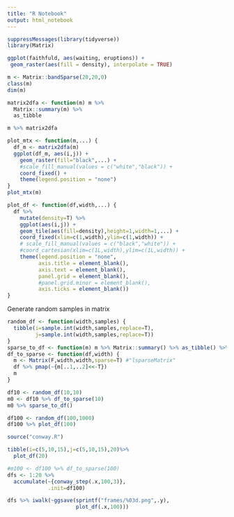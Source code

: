 ```yaml
---
title: "R Notebook"
output: html_notebook
---
```


```r
suppressMessages(library(tidyverse))
library(Matrix)
```

```r
ggplot(faithfuld, aes(waiting, eruptions)) +
 geom_raster(aes(fill = density), interpolate = TRUE) 
```

```r
m <- Matrix::bandSparse(20,20,0)
class(m)
dim(m)
```

```r
matrix2dfa <- function(m) m %>%
  Matrix::summary(m) %>%
  as_tibble
```

```r
m %>% matrix2dfa
```

```r
plot_mtx <- function(m,...) {
  df_m <- matrix2dfa(m)
  ggplot(df_m, aes(i,j)) +
    geom_raster(fill="black",...) +
    #scale_fill_manual(values = c("white","black")) +
    coord_fixed() +
    theme(legend.position = "none")
}
plot_mtx(m)
```

```r
plot_df <- function(df,width,...) {
  df %>%
    mutate(density=T) %>%
    ggplot(aes(i,j)) +
    geom_tile(aes(fill=density),height=1,width=1,...) +
    coord_fixed(xlim=c(1,width),ylim=c(1,width)) +
    # scale_fill_manual(values = c("black","white")) +
    #coord_cartesian(xlim=c(1L,width),ylim=c(1L,width)) +
    theme(legend.position = "none",
          axis.title = element_blank(),
          axis.text = element_blank(),
          panel.grid = element_blank(),
          #panel.grid.minor = element_blank(),
          axis.ticks = element_blank())
}
```

Generate random samples in matrix
```r
random_df <- function(width,samples) {
  tibble(i=sample.int(width,samples,replace=T),
         j=sample.int(width,samples,replace=T))
}
sparse_to_df <- function(m) m %>% Matrix::summary() %>% as_tibble() %>% select(i,j)
df_to_sparse <- function(df,width) {
  m <- Matrix(F,width,width,sparse=T) #"lsparseMatrix"
  df %>% pmap(~{m[..1,..2]<<-T})
  m
}
```

```r
df10 <- random_df(10,10)
m0 <- df10 %>% df_to_sparse(10)
m0 %>% sparse_to_df()
```


```r
df100 <- random_df(100,1000)
df100 %>% plot_df(100)
```

```r
source("conway.R")
```

```r
tibble(i=c(5,10,15),j=c(5,10,15),20)%>%
  plot_df(20)
```


```r
#m100 <- df100 %>% df_to_sparse(100)
dfs <- 1:20 %>%
  accumulate(~{conway_step(.x,100,3)},
             .init=df100)
```

```r
dfs %>% iwalk(~ggsave(sprintf("frames/%03d.png",.y),
                      plot_df(.x,100)))
```

